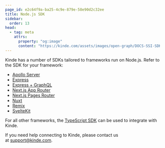 ```yaml
---
page_id: e2c64f9a-ba25-4c9e-879e-58e90d2c32ee
title: Node.js SDK
sidebar:
  order: 13
head:
  - tag: meta
    attrs:
      property: "og:image"
      content: "https://kinde.com/assets/images/open-graph/DOCS-SSI-SDK_NodeJS.png"
---
```


Kinde has a number of SDKs tailored to frameworks run on Node.js.  Refer to the SDK for your framework:

 * [Apollo Server](/developer-tools/sdks/backend/apollo-graphql)
 * [Express](/developer-tools/sdks/backend/express-sdk)
 * [Express + GraphQL](/developer-tools/sdks/backend/node-express-graphql)
 * [Next.js App Router](/developer-tools/sdks/backend/nextjs-sdk)
 * [Next.js Pages Router](/developer-tools/sdks/backend/nextjs-prev-sdk)
 * [Nuxt](/developer-tools/sdks/backend/nuxt-module)
 * [Remix](/developer-tools/sdks/backend/remix-sdk)
 * [SvelteKit](/developer-tools/sdks/backend/sveltekit-sdk)

For all other frameworks, the [TypeScript SDK](/developer-tools/sdks/backend/typescript-sdk) can be used to integrate with Kinde.

If you need help connecting to Kinde, please contact us at [support@kinde.com](mailto:support@kinde.com).
